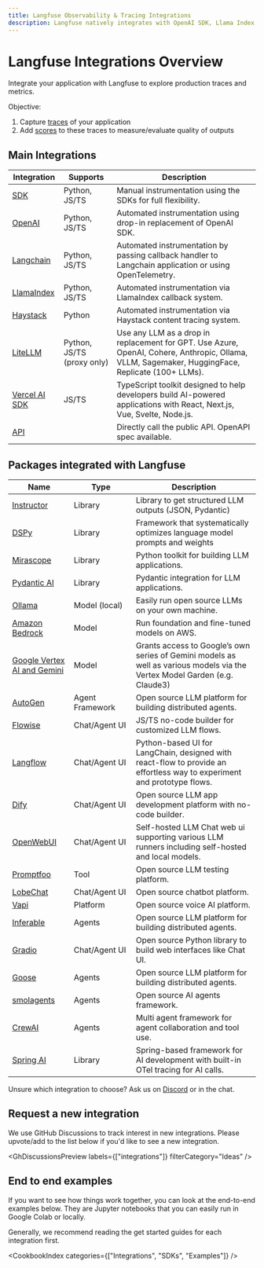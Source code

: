 ```yaml
---
title: Langfuse Observability & Tracing Integrations
description: Langfuse natively integrates with OpenAI SDK, Llama Index, Langchain (Python&JS), Vercel AI SDK, Haystack, Dify Flowise, LiteLLM and Langflow
---
```


# Langfuse Integrations Overview

Integrate your application with Langfuse to explore production traces and metrics.

Objective:

1. Capture [traces](/docs/tracing) of your application
2. Add [scores](/docs/scores) to these traces to measure/evaluate quality of outputs

## Main Integrations

| Integration                                              | Supports                   | Description                                                                                                                                      |
| -------------------------------------------------------- | -------------------------- | ------------------------------------------------------------------------------------------------------------------------------------------------ |
| [SDK](/docs/sdk)                                         | Python, JS/TS              | Manual instrumentation using the SDKs for full flexibility.                                                                                      |
| [OpenAI](/docs/integrations/openai)                      | Python, JS/TS              | Automated instrumentation using drop-in replacement of OpenAI SDK.                                                                               |
| [Langchain](/docs/integrations/langchain)                | Python, JS/TS              | Automated instrumentation by passing callback handler to Langchain application or using OpenTelemetry. |
| [LlamaIndex](/docs/integrations/llama-index/get-started) | Python, JS/TS              | Automated instrumentation via LlamaIndex callback system.                                                                                        |
| [Haystack](/docs/integrations/haystack)                  | Python                     | Automated instrumentation via Haystack content tracing system.                                                                                   |
| [LiteLLM](/docs/integrations/litellm)                    | Python, JS/TS (proxy only) | Use any LLM as a drop in replacement for GPT. Use Azure, OpenAI, Cohere, Anthropic, Ollama, VLLM, Sagemaker, HuggingFace, Replicate (100+ LLMs). |
| [Vercel AI SDK](/docs/integrations/vercel-ai-sdk)        | JS/TS                      | TypeScript toolkit designed to help developers build AI-powered applications with React, Next.js, Vue, Svelte, Node.js.                          |
| [API](/docs/api)                                         |                            | Directly call the public API. OpenAPI spec available.                                                                                            |

## Packages integrated with Langfuse

| Name                                                | Type               | Description                                                                                                             |
| --------------------------------------------------- | ------------------ | ----------------------------------------------------------------------------------------------------------------------- |
| [Instructor](/docs/integrations/instructor)         | Library            | Library to get structured LLM outputs (JSON, Pydantic)                                                                  |
| [DSPy](/docs/integrations/dspy)                     | Library            | Framework that systematically optimizes language model prompts and weights                                              |
| [Mirascope](/docs/integrations/mirascope)           | Library            | Python toolkit for building LLM applications.                                                                           |
| [Pydantic AI](/docs/integrations/pydantic-ai)       | Library            | Pydantic integration for LLM applications.                                                                              |
| [Ollama](/docs/integrations/ollama)                 | Model (local)      | Easily run open source LLMs on your own machine.                                                                        |
| [Amazon Bedrock](/docs/integrations/amazon-bedrock) | Model              | Run foundation and fine-tuned models on AWS.                                                                            |
| [Google Vertex AI and Gemini](/docs/integrations/google-vertex-ai)     | Model              | Grants access to Google’s own series of Gemini models as well as various models via the Vertex Model Garden (e.g. Claude3)                                          |
| [AutoGen](/docs/integrations/autogen)               | Agent Framework    | Open source LLM platform for building distributed agents.                                                               |
| [Flowise](/docs/integrations/flowise)               | Chat/Agent&nbsp;UI | JS/TS no-code builder for customized LLM flows.                                                                         |
| [Langflow](/docs/integrations/langflow)             | Chat/Agent&nbsp;UI | Python-based UI for LangChain, designed with react-flow to provide an effortless way to experiment and prototype flows. |
| [Dify](/docs/integrations/dify)                     | Chat/Agent&nbsp;UI | Open source LLM app development platform with no-code builder.                                                          |
| [OpenWebUI](/docs/integrations/openwebui)           | Chat/Agent&nbsp;UI | Self-hosted LLM Chat web ui supporting various LLM runners including self-hosted and local models.                      |
| [Promptfoo](/docs/integrations/promptfoo)           | Tool               | Open source LLM testing platform.                                                                                       |
| [LobeChat](/docs/integrations/lobechat)             | Chat/Agent&nbsp;UI | Open source chatbot platform.                                                                                           |
| [Vapi](/docs/integrations/vapi)                     | Platform           | Open source voice AI platform.                                                                                          |
| [Inferable](/docs/integrations/other/inferable)     | Agents             | Open source LLM platform for building distributed agents.                                                               |
| [Gradio](/docs/integrations/other/gradio)           | Chat/Agent&nbsp;UI | Open source Python library to build web interfaces like Chat UI.                                                        |
| [Goose](/docs/integrations/goose)                   | Agents             | Open source LLM platform for building distributed agents.                                                               |
| [smolagents](/docs/integrations/smolagents)         | Agents             | Open source AI agents framework.                                                                                        |
| [CrewAI](/docs/integrations/crewai)                 | Agents             | Multi agent framework for agent collaboration and tool use.                                                             |
| [Spring AI](/docs/integrations/spring-ai)           | Library             | Spring-based framework for AI development with built-in OTel tracing for AI calls.

Unsure which integration to choose? Ask us on [Discord](/discord) or in the chat.


<GitHubStarCTA />

## Request a new integration

We use GitHub Discussions to track interest in new integrations. Please upvote/add to the list below if you'd like to see a new integration.


<GhDiscussionsPreview labels={["integrations"]} filterCategory="Ideas" />

## End to end examples

If you want to see how things work together, you can look at the end-to-end examples below. They are Jupyter notebooks that you can easily run in Google Colab or locally.

<Callout type="info">
  Generally, we recommend reading the get started guides for each integration
  first.
</Callout>


<CookbookIndex categories={["Integrations", "SDKs", "Examples"]} />
